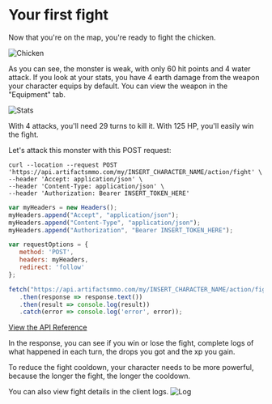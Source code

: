 

# Your first fight

Now that you're on the map, you're ready to fight the chicken.

![Chicken](https://api.artifactsmmo.com/images/docs/chicken.png)
 
As you can see, the monster is weak, with only 60 hit points and 4 water attack. If you look at your stats, you have 4 earth damage from the weapon your character equips by default. You can view the weapon in the "Equipment" tab.

![Stats](https://api.artifactsmmo.com/images/docs/stats_character.png)

With 4 attacks, you'll need 29 turns to kill it. With 125 HP, you'll easily win the fight.

Let's attack this monster with this POST request:
 
```http filename="cURL" copy
curl --location --request POST 'https://api.artifactsmmo.com/my/INSERT_CHARACTER_NAME/action/fight' \
--header 'Accept: application/json' \
--header 'Content-Type: application/json' \
--header 'Authorization: Bearer INSERT_TOKEN_HERE'
```
```js filename="Javascript" copy
var myHeaders = new Headers();
myHeaders.append("Accept", "application/json");
myHeaders.append("Content-Type", "application/json");
myHeaders.append("Authorization", "Bearer INSERT_TOKEN_HERE");

var requestOptions = {
   method: 'POST',
   headers: myHeaders,
   redirect: 'follow'
};

fetch("https://api.artifactsmmo.com/my/INSERT_CHARACTER_NAME/action/fight", requestOptions)
   .then(response => response.text())
   .then(result => console.log(result))
   .catch(error => console.log('error', error));
```

[View the API Reference](https://api.artifactsmmo.com/docs/#/operations/action_fight_my__name__action_fight_post)

In the response, you can see if you win or lose the fight, complete logs of what happened in each turn, the drops you got and the xp you gain.

To reduce the fight cooldown, your character needs to be more powerful, because the longer the fight, the longer the cooldown.

You can also view fight details in the client logs.
![Log](https://api.artifactsmmo.com/images/docs/log_example.png)